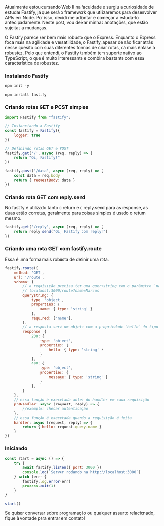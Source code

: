 Atualmente estou cursando Web II na faculdade e surgiu a curiosidade de estudar Fastify, já que será o framework que utilizaremos para desenvolver APIs em Node. Por isso, decidi me adiantar e começar a estudá-lo antecipadamente. Neste post, vou deixar minhas anotações, que estão sujeitas a mudanças.

O Fastify parece ser bem mais robusto que o Express. Enquanto o Express foca mais na agilidade e versatilidade, o Fastify, apesar de não ficar atrás nesse quesito com suas diferentes formas de criar rotas, dá mais ênfase à robustez. Pelo que entendi, o Fastify também tem suporte nativo ao TypeScript, o que é muito interessante e combina bastante com essa característica de robustez.


### Instalando Fastify

```js
npm init -y

npm install fastify
```

### Criando rotas GET e POST simples

```js
import Fastify from "fastify";

// Instanciando o Fastify
const fastify = Fastify({
    logger: true
})

// Definindo rotas GET e POST
fastify.get('/', async (req, reply) => {
    return "Oi, Fastify!"
})

fastify.post('/data', async (req, reply) => {
    const data = req.body
    return { requestBody: data }
})
```

### Criando rota GET com reply.send

No fastify é utilizado tanto o return e o reply.send para as response, as duas estão corretas, geralmente para coisas simples é usado o return mesmo.

```js
fastify.get('/reply', async (req, reply) => {
    return reply.send("Oi, Fastify com reply!")
})
```

### Criando uma rota GET com fastify.route

Essa é uma forma mais robusta de definir uma rota.

```js
fastify.route({
    method: 'GET',
    url: '/route',
    schema: {
        // a requisição precisa ter uma querystring com o parâmetro `name`
        // localhost:3000/route?name=Marcus
        querystring: {
            type: 'object',
            properties: {
                name: { type: 'string' }
            },
            required: ['name'],
        },
        // a resposta será um objeto com a propriedade `hello` do tipo string
        response: {
            200: {
                type: 'object',
                properties: {
                    hello: { type: 'string' }
                }
            },
            400: {
                type: 'object',
                properties: {
                    message: { type: 'string' }
                }
            },
        }
    },
    // essa função é executada antes do handler em cada requisição
    preHandler: async (request, reply) => {
        //exemplo: checar autenticação
    },
    // essa função é executada quando a requisição é feita
    handler: async (request, reply) => {
        return { hello: request.query.name }
    }
})
```

### Iniciando

```js
const start = async () => {
    try {
        await fastify.listen({ port: 3000 })
        console.log(`Server rodando na http://localhost:3000`)
    } catch (err) {
        fastify.log.error(err)
        process.exit(1)
    }
}

start()
```

Se quiser conversar sobre programação ou qualquer assunto relacionado, fique à vontade para entrar em contato!